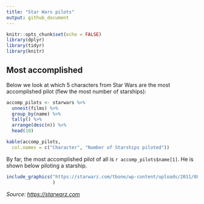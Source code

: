 ```yaml
---
title: "Star Wars pilots"
output: github_document
---
```


```r
knitr::opts_chunk$set(echo = FALSE)
library(dplyr)
library(tidyr)
library(knitr)
```

## Most accomplished

Below we look at which 5 characters from Star Wars are the most accomplished pilot (flew the most number of starships):

```r
accomp_pilots <- starwars %>% 
  unnest(films) %>% 
  group_by(name) %>% 
  tally() %>% 
  arrange(desc(n)) %>% 
  head(10)

kable(accomp_pilots,
  col.names = c("Character", "Number of Starships piloted"))
```

By far, the most accomplished pilot of all is `r accomp_pilots$name[1]`. He is shown below piloting a starship.

```r
include_graphics("https://starwarz.com/tbone/wp-content/uploads/2011/08/331.jpg",
                 )
```

*Source: <https://starwarz.com>*
